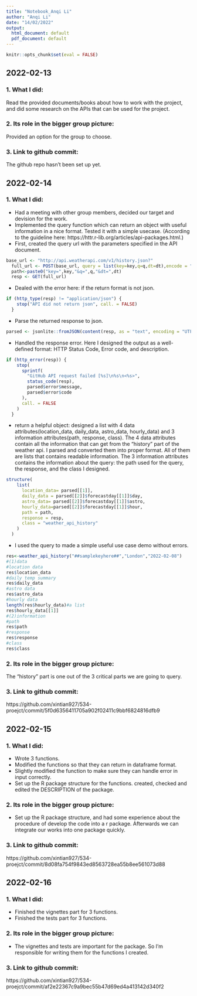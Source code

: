 ```yaml
---
title: "Notebook_Anqi Li"
author: "Anqi Li"
date: "14/02/2022"
output:
  html_document: default
  pdf_document: default
---
```

```r
knitr::opts_chunk$set(eval = FALSE)
```

## 2022-02-13

### 1. What I did:   
Read the provided documents/books about how to work with the project, and did some research on the APIs that can be used for the project.  

### 2. Its role in the bigger group picture: 
Provided an option for the group to choose.    

### 3. Link to github commit:  
The github repo hasn't been set up yet.  

## 2022-02-14

### 1. What I did: 
- Had a meeting with other group members, decided our target and devision for the work.
- Implemented the query function which can return an object with useful information in a nice format. Tested it with a simple usecase. (According to the guideline here: https://httr.r-lib.org/articles/api-packages.html.)  
- First, created the query url with the parameters specified in the API document.  

```r
base_url <- "http://api.weatherapi.com/v1/history.json?"
  full_url <- POST(base_url, query = list(key=key,q=q,dt=dt),encode = "raw")
  path<-paste0("key=",key,"&q=",q,"&dt=",dt)
  resp <- GET(full_url)
```

- Dealed with the error here: if the return format is not json.  
```r
if (http_type(resp) != "application/json") {
    stop("API did not return json", call. = FALSE)
  }
```

- Parse the returned response to json.  
```r
parsed <- jsonlite::fromJSON(content(resp, as = "text", encoding = "UTF-8"), simplifyVector = FALSE)
```

- Handled the response error. Here I designed the output as a well-defined format: HTTP Status Code, Error code, and description.  
```r
if (http_error(resp)) {
    stop(
      sprintf(
        "GitHub API request failed [%s]\n%s\n<%s>", 
        status_code(resp),
        parsed$error$message,
        parsed$error$code
      ),
      call. = FALSE
    )
  }
```

- return a helpful object: designed a list with 4 data attributes(location_data, daily_data, astro_data, hourly_data) and 3 information attributes(path, response, class). The 4 data attributes contain all the information that can get from the "history" part of the weather api. I parsed and converted them into proper format. All of them are lists that contains readable information. The 3 information attributes contains the information about the query: the path used for the query, the response, and the class I designed. 

```r
structure(
    list(
      location_data= parsed[[1]],
      daily_data = parsed[[2]]$forecastday[[1]]$day,
      astro_data= parsed[[2]]$forecastday[[1]]$astro,
      hourly_data=parsed[[2]]$forecastday[[1]]$hour,
      path = path,
      response = resp,
      class = "weather_api_history"
    )
  )
```

- I used the query to made a simple useful use case demo without errors.

```r
res<-weather_api_history("##samplekeyhere##","London","2022-02-08")
#(1)data
#location data
res$location_data
#daily temp summary
res$daily_data
#astro data
res$astro_data
#hourly data
length(res$hourly_data)#a list
res$hourly_data[[1]]
#(2)information
#path
res$path
#response
res$response
#class
res$class
```

### 2. Its role in the bigger group picture: 
The "history" part is one out of the 3 critical parts we are going to query. 

### 3. Link to github commit:  
https://github.com/xintian927/534-proejct/commit/5f0d6356411705a902f02411c9bbf6824816dfb9

## 2022-02-15

### 1. What I did: 
- Wrote 3 functions.  
- Modified the functions so that they can return in dataframe format.
- Slightly modified the function to make sure they can handle error in input correctly.    
- Set up the R package structure for the functions. created, checked and edited the DESCRIPTION of the package.   

### 2. Its role in the bigger group picture:   
- Set up the R package structure, and had some experience about the procedure of develop the code into a r package. Afterwards we can integrate our works into one package quickly.     

### 3. Link to github commit:   
https://github.com/xintian927/534-proejct/commit/8d08fa754f9843ed8563728ea55b8ee561073d88


## 2022-02-16

### 1. What I did:   
- Finished the vignettes part for 3 functions.   
- Finished the tests part for 3 functions.   

### 2. Its role in the bigger group picture:      
- The vignettes and tests are important for the package. So I'm responsible for writing them for the functions I created.    

### 3. Link to github commit:   
https://github.com/xintian927/534-proejct/commit/af2e22367c9a9bec55b47d69ed4a413142d340f2